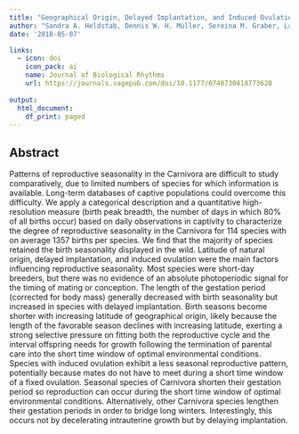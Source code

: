```yaml
---
title: "Geographical Origin, Delayed Implantation, and Induced Ovulation Explain Reproductive Seasonality in the Carnivora"
author: "Sandra A. Heldstab, Dennis W. H. Müller, Sereina M. Graber, Laurie Bingaman Lackey, Eberhard Rensch, Jean-Michel Hatt, Philipp Zerbe, Marcus Clauss"
date: '2018-05-07'

links:
  - icon: doi
    icon_pack: ai
    name: Journal of Biological Rhythms
    url: https://journals.sagepub.com/doi/10.1177/0748730418773620
    
output:
  html_document:
    df_print: paged
---
```


## Abstract

Patterns of reproductive seasonality in the Carnivora are difficult to study comparatively, due to limited numbers of species for which information is available. Long-term databases of captive populations could overcome this difficulty. We apply a categorical description and a quantitative high-resolution measure (birth peak breadth, the number of days in which 80% of all births occur) based on daily observations in captivity to characterize the degree of reproductive seasonality in the Carnivora for 114 species with on average 1357 births per species. We find that the majority of species retained the birth seasonality displayed in the wild. Latitude of natural origin, delayed implantation, and induced ovulation were the main factors influencing reproductive seasonality. Most species were short-day breeders, but there was no evidence of an absolute photoperiodic signal for the timing of mating or conception. The length of the gestation period (corrected for body mass) generally decreased with birth seasonality but increased in species with delayed implantation. Birth seasons become shorter with increasing latitude of geographical origin, likely because the length of the favorable season declines with increasing latitude, exerting a strong selective pressure on fitting both the reproductive cycle and the interval offspring needs for growth following the termination of parental care into the short time window of optimal environmental conditions. Species with induced ovulation exhibit a less seasonal reproductive pattern, potentially because mates do not have to meet during a short time window of a fixed ovulation. Seasonal species of Carnivora shorten their gestation period so reproduction can occur during the short time window of optimal environmental conditions. Alternatively, other Carnivora species lengthen their gestation periods in order to bridge long winters. Interestingly, this occurs not by decelerating intrauterine growth but by delaying implantation.
